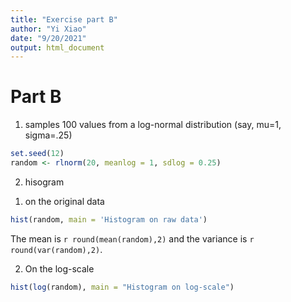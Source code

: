 ```yaml
---
title: "Exercise part B"
author: "Yi Xiao"
date: "9/20/2021"
output: html_document
---
```


# Part B

1. samples 100 values from a log-normal distribution (say, mu=1, sigma=.25)
```r
set.seed(12)
random <- rlnorm(20, meanlog = 1, sdlog = 0.25)
```

2. hisogram 

(1) on the original data
```r
hist(random, main = 'Histogram on raw data')
```

The mean is `r round(mean(random),2)` and the variance is `r round(var(random),2)`.

(2) On the log-scale
```r
hist(log(random), main = "Histogram on log-scale")
```

